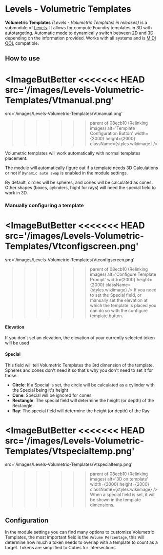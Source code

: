 
# Levels - Volumetric Templates

**Volumetric Templates** _(Levels - Volumetric Templates in releases)_
is a submodule of [Levels](Levels). It allows for compute
Foundry templates in 3D with autotargeting. Automatic mode to
dynamically switch between 2D and 3D depending
on the information provided. Works with all systems and is [MIDI QOL](https://gitlab.com/tposney/midi-qol) compatible.

## How to use
<ImageButBetter
<<<<<<< HEAD
  src='/images/Levels-Volumetric-Templates/Vtmanual.png'
=======
  src='/images/Levels-Volumetric-Templates/Vtmanual.png'
>>>>>>> parent of 08ecb10 (Relinking images)
  alt='Template Configuration Button'
  width={2000}
  height={2000}
  className={styles.wikiimage}
/>

Volumetric templates will work automatically with normal templates
placement.

The module will automatically figure out if a template needs 3D
Calculations or not if `Dynamic auto swap` is enabled in the module
settings.

By default, circles will be spheres, and cones will be calculated as
cones. Other shapes (boxes, cylinders, hight for rays) will need the
special field to work in 3D.


### Manually configuring a template

<ImageButBetter
<<<<<<< HEAD
  src='/images/Levels-Volumetric-Templates/Vtconfigscreen.png'
=======
  src='/images/Levels-Volumetric-Templates/Vtconfigscreen.png'
>>>>>>> parent of 08ecb10 (Relinking images)
  alt='Configure Template Prompt'
  width={2000}
  height={2000}
  className={styles.wikiimage}
/>
If you need to set the Special field, or
manually set the elevation at which the template is placed you can do so
with the configure template button.

#### Elevation

If you don't set an elevation, the elevation of your currently selected
token will be used

#### Special

This field will tell Volumetric Templates the 3rd dimension of the
template. Spheres and cones don't need it so that's why you don't need
to set it for those.

- **Circle**: If a Special is set, the circle will be calculated as a
  cylinder with the Special being it's height
- **Cone**: Special will be ignored for cones
- **Rectangle**: The special field will determine the height (or
  depth) of the Rectangle
- **Ray**: The special field will determine the height (or depth) of
  the Ray

<ImageButBetter
<<<<<<< HEAD
  src='/images/Levels-Volumetric-Templates/Vtspecialtemp.png'
=======
  src='/images/Levels-Volumetric-Templates/Vtspecialtemp.png'
>>>>>>> parent of 08ecb10 (Relinking images)
  alt='3D on template'
  width={2000}
  height={2000}
  className={styles.wikiimage}
/>
 When a special field is set,
it will be shown in the template dimensions.

## Configuration

In the module settings you can find many options to customize Volumetric
Templates, the most important field is the `Volume Percentage`, this
will determine how much a token needs to overlap with a template to
count as a target. Tokens are simplified to Cubes for intersections.
